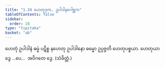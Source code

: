 ```yaml
---
title: "1.34 ဟေတုဒုက, ဥပါဒါနဂေါစ္ဆက"
tableOfContents: false
sidebar:
  order: 28
type: "tipitaka"
basket: "ab"
---
```



<DynamicBreadcrumb />

<Division number="58">

<Paragraph number="165">
ဟေတုံ ဥပါဒါနံ ဓမ္မံ ပဋိစ္စ နဟေတု ဥပါဒါနော ဓမ္မော ဥပ္ပဇ္ဇတိ ဟေတုပစ္စယာ.
</Paragraph>

<Paragraph number="166">
ဟေတုယာ ဒွေ …ပေ…  အဝိဂတေ ဒွေ. (သံခိတ္တံ.)
</Paragraph>
</Division>